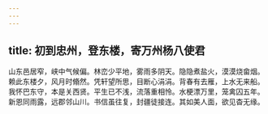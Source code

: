 ```yaml
---
---
---
```

title: 初到忠州，登东楼，寄万州杨八使君
---



山东邑居窄，峡中气候偏。林峦少平地，雾雨多阴天。隐隐煮盐火，漠漠烧畲烟。赖此东楼夕，风月时翛然。凭轩望所思，目断心涓涓。背春有去雁，上水无来船。我怀巴东守，本是关西贤。平生已不浅，流落重相怜。水梗漂万里，笼禽囚五年。新恩同雨露，远郡邻山川。书信虽往复，封疆徒接连。其如美人面，欲见杳无缘。